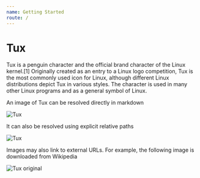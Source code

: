 ```yaml
---
name: Getting Started
route: /
---
```


# Tux

Tux is a penguin character and the official brand character of the Linux kernel.[1] Originally created as an entry to a Linux logo competition, Tux is the most commonly used icon for Linux, although different Linux distributions depict Tux in various styles. The character is used in many other Linux programs and as a general symbol of Linux.

An image of Tux can be resolved directly in markdown

![Tux](tux.png)

It can also be resolved using explicit relative paths

![Tux](./tux.png)

Images may also link to external URLs. For example, the following image is downloaded from Wikipedia

![Tux original](https://upload.wikimedia.org/wikipedia/commons/a/af/Tux.png)
